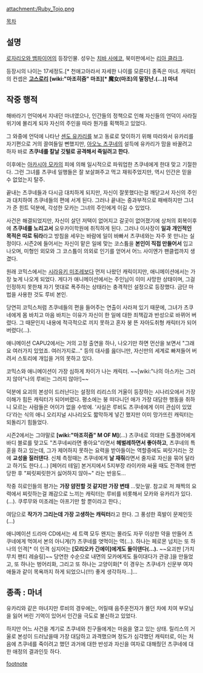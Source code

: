 {{{+1 橙条瑠妃 / Ruby Tōjō }}}

attachment:/Ruby_Tojo.png

[[목차]]

== 설명 ==
[[로자리오와 뱀파이어]]의 등장인물. 성우는 [[치바 사에코]], 북미판에서는 [[리아 클라크]].

등장시의 나이는 17세정도.[* 천애고아라서 자세한 나이를 모른다] 종족은 마녀. 캐릭터의 컨셉은 '''[[고스로리]] [wiki:"마조히즘" 마조][* 魔女(마조)의 말장난.(...)] 마녀'''

== 작중 행적 ==
해바라기 언덕에서 지내던 마녀였으나, 인간들의 정책으로 인해 자신들의 언덕이 사라질 위기에 몰리게 되자 자신의 주인을 따라 뭔가를 획책하고 있었다. 

그 와중에 언덕에 나타난 [[센도 유카리]]를 보고 동료로 맞이하기 위해 따라와서 유카리를 자기편으로 거의 끌여들일 뻔했지만, [[아오노 츠쿠네]]의 설득에 유카리가 맘을 바꿀려고 하자 바로 '''츠쿠네를 칼날 깃털로 공격해서 죽일려고 한다.'''

이후에는 [[아카시야 모카]]의 피에 의해 일시적으로 파워업한 츠쿠네에게 한대 맞고 기절한다. 그런 그녀를 츠쿠네 일행들은 잘 보살펴주고 먹고 재워주었지만, 역시 인간은 믿을 수 없었는지 탈주.
 
끝내는 츠쿠네들과 다시금 대치하게 되지만, 자신이 잘못했다는걸 깨닫고서 자신의 주인과 대치하여 츠쿠네들의 편에 서게 된다. 그러나 끝내는 중과부적으로 패배하지만 그녀가 준 힌트 덕분에, 각성한 모카는 그녀의 주인에게 이길 수 있었다. 

사건은 해결되었지만, 자신이 살던 저택이 없어지고 갈곳이 없어졌기에 상처의 회복이후에 '''츠쿠네를 노리고서''' 요우카이학원에 취직하게 된다. 그러나 이사장이 '''일과 개인적인 목적은 따로 둬라'''라고 방침을 세우는 바람에 일이 바빠서 츠쿠네와는 자주 못 만나는 실정이다. 시즌2에 들어서는 자신이 맡은 일에 맞는 코스튬을 '''본인이 직접 만들어서''' 입고 나오며, 미형인 외모와 그 코스튬이 의외로 인기를 얻어서 어느 사이엔가 팬클럽까지 생겼다.

원래 코믹스에서는 [[시라유키 미조레]]보다 먼저 나왔던 캐릭이지만, 애니메이션에서는 가장 늦게 나오게 되었다. 게다가 애니메이션에서는 주인님이 이미 사망한 상태이며, 그걸 인정하지 못한채 자기 멋대로 폭주하는 상태라는 충격적인 설정으로 등장했다. 금단 마법을 사용한 것도 루비 본인. 

당연히 코믹스처럼 츠쿠네들의 편을 들어주는 연출이 사라져 있기 때문에, 그녀가 츠쿠네에게 몸 바치고 마음 바치는 이유가 자신이 한 일에 대한 죄책감과 반성으로 바뀌어 버렸다. 그 때문인지 내용에 적극적으로 끼지 못하고 혼자 붕 뜬 자아도취형 캐릭터가 되어버렸다(…). 

애니메이션 CAPU2에서는 거의 고정 출연을 하나, 나오기만 하면 먼산을 보면서 "그래요 여러가지 있었죠. 여러가지로…" 등의 대사를 읊더니만, 자신만의 세계로 빠져들어 버려서 스토리에 개입을 거의 못하고 있다. 

코믹스와 애니메이션이 가장 심하게 차이가 나는 캐릭터. ~~[wiki:"나의 아스카는 그러지 않아"나의 루비는 그러지 않아!]~~

덕분에 요괴의 본성이 드러난다는 설정의 리리스의 거울이 등장하는 시나리오에서 가장 이해가 힘든 캐릭터가 되어버렸다. 평소에는 붕 떠다니던 애가 가장 대담한 행동을 취하니 모르는 사람들은 어이가 없을 수밖에. '사실은 루비도 츠쿠네에게 이미 관심이 있었다'라는 식의 애니 오리지널 시나리오도 짧막하게 넣긴 했지만 이미 망가뜨린 캐릭터는 되돌리기 힘들었다.   

시즌2에서는 그야말로 '''[wiki:"마조히즘" M OF M]'''(…) 츠쿠네로 의태한 도플갱어에게 바디 블로를 맞고도 "츠쿠네씨라면 좋아요"라면서 '''헤벌레하면서 좋아하고''', 츠쿠네의 특훈을 하고 있는데, 그가 제어하지 못하는 요력을 받아들이는 역할중에도 찌릿거리는 것에 '''교성을 질러댄다'''. 신체 측정때는 츠쿠네에게 '''날 재줘'''라면서 줄자로 자신을 묶어 달라고 하기도 한다.(…) [페어리 테일] 본거지에서 5지부장 라이카와 싸울 때도 전격에 한번 당한 후 "찌릿찌릿한거 싫어하지 않아~" 라는 반응도...

작중 히로인들의 평가는 '''가장 얌전할 것 같지만 가장 변태''' …맞는말. 참고로 저 채찍의 요력에서 찌릿하는걸 쾌감으로 느끼는 캐릭터는 루비를 비롯해서 모카와 유카리가 있다.(…). 쿠루무와 미조레는 아프기만 할 뿐이라고 한다.;

여담으로 '''작가가 그리는데 가장 고생하는 캐릭터'''라고 한다. 그 풍성한 흑발이 문제인듯(…)

애니메이션 드라마 CD에서는 세 트랙 모두 왠지는 몰라도 자꾸 이상한 약을 만들어 츠쿠네에게 먹여서 본의 아니게(?) 츠쿠네를 엿먹이는 역(...). 하나는 페로몬 넘치는 또 하나의 인격[* 이 인격 심지어는 '''[모리오카 긴에이]에게도 들이댄다(...).''' ~~요괴판 [가치무치 팬티 레슬링]~~ 당연한 수순으로 내면의 모카에게도 들이대다가 관광.]을 만들었고, 또 하나는 벙어리화, 그리고 또 하나는 고양이화[* 이 경우는 츠쿠네가 신문부 여자애들과 같이 목욕까지 하게 되었으니(!!!) 좋게 생각하자...]...

== 종족 : 마녀 ==
유카리와 같은 마녀지만 루비의 경우에는, 어릴때 음주운전자가 몰던 차에 치여 부모님을 잃어 버린 기억이 있어서 인간을 극도로 불신하고 있었다. 

하지만 어느 사건을 계기로 츠쿠네와 친구들에게는 마음을 열고 있는 상태. 릴리스의 거울로 본성이 드러났을때 가장 대담하고 과격했으며 정도가 심각했던 캐릭터로, 이는 처음에 츠쿠네를 죽이려고 했던 과거에 대한 반성과 자신을 여자로 대해줬던 츠쿠네에 대한 애정의 결과인듯 하다.

[[footnote]]
